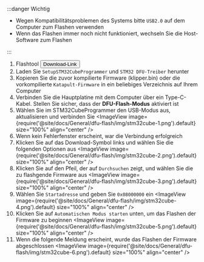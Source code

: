 :::danger Wichtig

* Wegen Kompatibilitätsproblemen des Systems bitte `USB2.0` auf dem Computer zum Flashen verwenden
* Wenn das Flashen immer noch nicht funktioniert, wechseln Sie die Host-Software zum Flashen
    
:::

1. Flashtool <Button variant="contained" disableElevation href="https://mellow-next.klipper.cn/docs/ResDownload/auxiliary_software/">Download-Link</Button>
2. Laden Sie `SetupSTM32CubeProgrammer` und `STM32 DFU-Treiber` herunter
3. Kopieren Sie die zuvor kompilierte Firmware (klipper.bin) oder die vorkompilierte `Katapult-Firmware` in ein beliebiges Verzeichnis auf Ihrem Computer
4. Verbinden Sie die Hauptplatine mit dem Computer über ein Type-C-Kabel. Stellen Sie sicher, dass der **DFU-Flash-Modus** aktiviert ist
5. Wählen Sie im STM32CubeProgrammer den USB-Modus aus, aktualisieren und verbinden Sie
    <ImageView image={require('@site/docs/General/dfu-flash/img/stm32cube-1.png').default} size="100%" align="center" />
6. Wenn kein Fehlerfenster erscheint, war die Verbindung erfolgreich
7. Klicken Sie auf das Download-Symbol links und wählen Sie die folgenden Optionen aus
    <ImageView image={require('@site/docs/General/dfu-flash/img/stm32cube-2.png').default} size="100%" align="center" />
8. Klicken Sie auf den Pfeil, der auf `Durchsuchen` zeigt, und wählen Sie die zu flashgende Firmware aus
    <ImageView image={require('@site/docs/General/dfu-flash/img/stm32cube-3.png').default} size="100%" align="center" />
9. Wählen Sie `Startadresse` und geben Sie `0x08000000` ein
    <ImageView image={require('@site/docs/General/dfu-flash/img/stm32cube-4.png').default} size="100%" align="center" />
10. Klicken Sie auf `Automatischen Modus starten` unten, um das Flashen der Firmware zu beginnen
    <ImageView image={require('@site/docs/General/dfu-flash/img/stm32cube-5.png').default} size="100%" align="center" />
11. Wenn die folgende Meldung erscheint, wurde das Flashen der Firmware abgeschlossen
    <ImageView image={require('@site/docs/General/dfu-flash/img/stm32cube-6.png').default} size="100%" align="center" />
